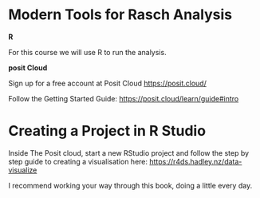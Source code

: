 # Modern Tools for Rasch Analysis
**R**

For this course we will use R to run the analysis. 

**posit Cloud**

Sign up for a free account at Posit Cloud <https://posit.cloud/>

Follow the Getting Started Guide: <https://posit.cloud/learn/guide#intro>

# Creating a Project in R Studio

Inside The Posit cloud, start a new RStudio project and follow the step by step guide to creating a visualisation here: <https://r4ds.hadley.nz/data-visualize>

I recommend working your way through this book, doing a little every day.